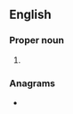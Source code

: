 ==English==

===Proper noun===
{{en-proper noun}}

# {{abbreviation of|[[late|Late]] [[Greek]]|lang=en}}

===Anagrams===
* {{anagrams|en|LKG}}
